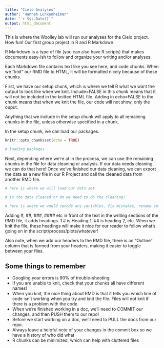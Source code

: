 ```yaml
---
title: "Cielo Analyses"
author: "Hannah Lunkenheimer"
date: "`r Sys.Date()`"
output: html_document
---
```


This is where the Woolley lab will run our analyses for the Cielo project. How fun! Our first group project in R and R Markdown.

R Markdown is a type of file (you can also have R scripts) that makes documents easy-ish to follow and organize your writing and/or analyses. 

Each Markdown file contains text like you see here, and code chunks. When we "knit" our RMD file to HTML, it will be formatted nicely because of these chunks.

First, we have our setup chunk, which is where we tell R what we want the output to look like when we knit. Include=FALSE in this chunk means that it will not be included in the knitted HTML file. Adding in echo=FALSE to the chunk means that when we knit the file, our code will not show, only the ouput. 

Anything that we include in the setup chunk will apply to all remaining chunks in the file, unless otherwise specified in a chunk.

In the setup chunk, we can load our packages.

```r
knitr::opts_chunk$set(echo = TRUE)

# loading packages

```

Next, depending where we're at in the process, we can use the remaining chunks in the file for data cleaning or analysis. If our data needs cleaning, we can do that here! Once we've finished our data cleaning, we can export the data as a new file in our R Project and call the cleaned data from another RMD file. 

```r
# here is where we will load our data set

# is the data cleaned or do we need to do the cleaning?

# here is where we would recode any variables, fix mistakes, rename columns, etc

```

Adding #, ##, ###, #### etc in front of the text in the writing sections of the RMD file, it adds headings. 1 # is Heading 1, ## is heading 2, etc. When we knit the file, these headings will make it nice for our reader to follow what's going on in the script/process/plots/whatever! 

Also note, when we add our headers to the RMD file, there is an "Outline" column that is formed from your headers, making it easier to toggle between your files. 

## Some things to remember
- Googling your errors is 90% of trouble-shooting
- If you are unable to knit, check that your chunks all have different names!
- When you knit, the nice thing about RMD is that it tells you which line of code isn't working when you try and knit the file. Files will not knit if there is a problem with the code. 
- When we're finished working in a doc, we'll need to COMMIT our changes, and then PUSH them to our repo!
- Before we start working on a doc, we'll need to PULL the docs from our repo. 
- Always leave a helpful note of your changes in the commit box so we have a history of who did what
- R chunks can be minimized, which can help with cluttered files